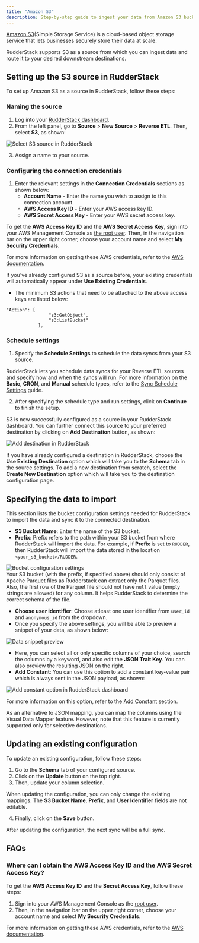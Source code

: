 ```yaml
---
title: "Amazon S3"
description: Step-by-step guide to ingest your data from Amazon S3 bucket into RudderStack.
---
```


[Amazon S3](https://aws.amazon.com/s3/)\(Simple Storage Service\) is a cloud-based object storage service that lets businesses securely store their data at scale.

RudderStack supports S3 as a source from which you can ingest data and route it to your desired downstream destinations.

## Setting up the S3 source in RudderStack

To set up Amazon S3 as a source in RudderStack, follow these steps:

### Naming the source

1. Log into your [RudderStack dashboard](https://app.rudderstack.com).
2. From the left panel, go to **Source** > **New Source** > **Reverse ETL**. Then, select **S3**, as shown:

<img src="../../assets/warehouse-actions-sources/select-source.png" alt="Select S3 source in RudderStack" />

3. Assign a name to your source.

### Configuring the connection credentials

1. Enter the relevant settings in the **Connection Credentials** sections as shown below:
   - **Account Name** - Enter the name you wish to assign to this connection account.
   - **AWS Access Key ID** - Enter your AWS access key ID.
   - **AWS Secret Access Key** - Enter your AWS secret access key.

<div class="infoBlock">

To get the <strong>AWS Access Key ID</strong> and the <strong>AWS Secret Access Key</strong>, sign into your AWS Management Console as <a href="https://docs.aws.amazon.com/IAM/latest/UserGuide/console.html#root-user-sign-in-page">the root user</a>. Then, in the navigation bar on the upper right corner, choose your account name and select <strong>My Security Credentials</strong>.

For more information on getting these AWS credentials, refer to the <a href="https://docs.aws.amazon.com/general/latest/gr/aws-sec-cred-types.html">AWS documentation</a>.
</div>

<div class="successBlock">

  If you've already configured S3 as a source before, your existing credentials will automatically appear under <strong>Use Existing Credentials</strong>.
</div>

- The minimum S3 actions that need to be attached to the above access keys are listed below:

```text
"Action": [
                "s3:GetObject",
                "s3:ListBucket"
            ],
```

### Schedule settings

1. Specify the **Schedule Settings** to schedule the data syncs from your S3 source.

<div class="infoBlock">

RudderStack lets you schedule data syncs for your Reverse ETL sources and specify how and when the syncs will run. For more information on the <strong>Basic</strong>, <strong>CRON</strong>, and <strong>Manual</strong> schedule types, refer to the <a href="https://www.rudderstack.com/docs/sources/reverse-etl/common-settings/sync-schedule-settings/">Sync Schedule Settings</a> guide.
</div>

2. After specifying the schedule type and run settings, click on **Continue** to finish the setup.

S3 is now successfully configured as a source in your RudderStack dashboard. You can further connect this source to your preferred destination by clicking on **Add Destination** button, as shown:

<img src="../../assets/warehouse-actions-sources/destination.png" alt="Add destination in RudderStack" />

<div class="infoBlock">

If you have already configured a destination in RudderStack, choose the <strong>Use Existing Destination</strong> option which will take you to the <strong>Schema</strong> tab in the source settings. To add a new destination from scratch, select the <strong>Create New Destination</strong> option which will take you to the destination configuration page.
</div>

## Specifying the data to import

This section lists the bucket configuration settings needed for RudderStack to import the data and sync it to the connected destination. 

- **S3 Bucket Name**:  Enter the name of the S3 bucket.
- **Prefix**:  Prefix refers to the path within your S3 bucket from where RudderStack will import the data. For example, if **Prefix** is set to `RUDDER`, then RudderStack will import the data stored in the location `<your_s3_bucket>/RUDDER`.

<img src="../../assets/warehouse-actions-sources/s3-bucket-settings.png" alt="Bucket configuration settings" />

<div class="warningBlock">
Your S3 bucket (with the prefix, if specified above) should only consist of Apache Parquet files as Rudderstack can extract only the Parquet files. Also, the first row of the Parquet file should not have <code class="inline-code">null</code> value (empty strings are allowed) for any column. It helps RudderStack to determine the correct schema of the file.
</div>

- **Choose user identifier**: Choose atleast one user identifier from `user_id` and `anonymous_id` from the dropdown.
- Once you specify the above settings, you will be able to preview a snippet of your data, as shown below:

<img src="../../assets/warehouse-actions-sources/models-data-snippet.png" alt="Data snippet preview" />

- Here, you can select all or only specific columns of your choice, search the columns by a keyword, and also edit the **JSON Trait Key**. You can also preview the resulting JSON on the right.
- **Add Constant**: You can use this option to add a constant key-value pair which is always sent in the JSON payload, as shown:

<img src="../../assets/warehouse-actions-sources/add-constant.png" alt="Add constant option in RudderStack dashboard" />

<div class="infoBlock">

For more information on this option, refer to the <a href="https://rudderstack.com/docs/sources/reverse-etl/common-settings/importing-data-using-tables#add-constant">Add Constant</a> section.
</div>

<div class="infoBlock">

As an alternative to JSON mapping, you can map the columns using the <Link to="/sources/reverse-etl/features/visual-data-mapper/">Visual Data Mapper</Link> feature. However, note that this feature is currently supported only for selective destinations.
</div>

## Updating an existing configuration

To update an existing configuration, follow these steps:

1. Go to the **Schema** tab of your configured source.
2. Click on the **Update** button on the top right.
3. Then, update your column selection.

<div class="warningBlock">

When updating the configuration, you can only change the existing mappings. The <strong>S3 Bucket Name</strong>, <strong>Prefix</strong>, and <strong>User Identifier</strong> fields are not editable.
</div>

4. Finally, click on the **Save** button.

<div class="infoBlock">

After updating the configuration, the next sync will be a full sync.
</div>

## FAQs

### Where can I obtain the AWS Access Key ID and the AWS Secret Access Key?

To get the **AWS Access Key ID** and the **Secret Access Key**, follow these steps:

1. Sign into your AWS Management Console as the [root user](https://docs.aws.amazon.com/IAM/latest/UserGuide/console.html#root-user-sign-in-page).
2. Then, in the navigation bar on the upper right corner, choose your account name and select **My Security Credentials**.

<div class="infoBlock">

For more information on getting these AWS credentials, refer to the <a href="https://docs.aws.amazon.com/general/latest/gr/aws-sec-cred-types.html">AWS documentation</a>.
</div>



